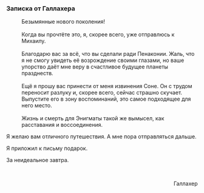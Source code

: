 ===Записка от Галлахера===
:Безымянные нового поколения!
:<br />Когда вы прочтёте это, я, скорее всего, уже отправлюсь к Михаилу.
:<br />Благодарю вас за всё, что вы сделали ради Пенаконии. Жаль, что я не смогу увидеть её возрождение своими глазами, но ваше упорство даёт мне веру в счастливое будущее планеты празднеств.
:<br />Ещё я прошу вас принести от меня извинения Соне. Он с трудом переносит разлуку и, скорее всего, сейчас страшно скучает. Выпустите его в зону воспоминаний, это самое подходящее для него место.
:<br />Жизнь и смерть для Энигматы такой же вымысел, как расставания и воссоединения.
:
Я желаю вам отличного путешествия. А мне пора отправляться дальше.
:
Я приложил к письму подарок.
:
За неидеальное завтра.
:<br /><div align="right">Галлахер</div>
